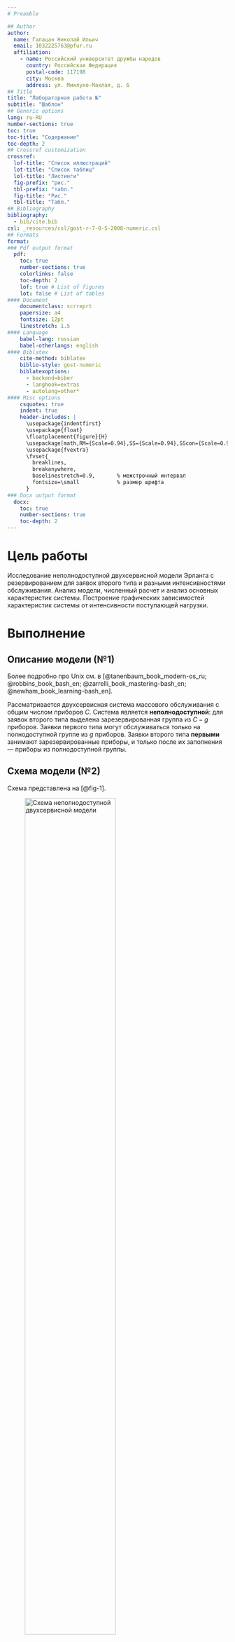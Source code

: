 ```yaml
---
# Preamble

## Author
author:
  name: Галацан Николай Ильич
  email: 1032225763@pfur.ru
  affiliation:
    - name: Российский университет дружбы народов
      country: Российская Федерация
      postal-code: 117198
      city: Москва
      address: ул. Миклухо-Маклая, д. 6
## Title
title: "Лабораторная работа №"
subtitle: "Шаблон"
## Generic options
lang: ru-RU
number-sections: true
toc: true
toc-title: "Содержание"
toc-depth: 2
## Crossref customization
crossref:
  lof-title: "Список иллюстраций"
  lot-title: "Список таблиц"
  lol-title: "Листинги"
  fig-prefix: "рис."
  tbl-prefix: "табл."
  fig-title: "Рис."
  tbl-title: "Табл."
## Bibliography
bibliography:
  - bib/cite.bib
csl: _resources/csl/gost-r-7-0-5-2008-numeric.csl
## Formats
format:
### Pdf output format
  pdf:
    toc: true
    number-sections: true
    colorlinks: false
    toc-depth: 2
    lof: true # List of figures
    lot: false # List of tables
#### Document
    documentclass: scrreprt
    papersize: a4
    fontsize: 12pt
    linestretch: 1.5
#### Language
    babel-lang: russian
    babel-otherlangs: english
#### Biblatex
    cite-method: biblatex
    biblio-style: gost-numeric
    biblatexoptions:
      - backend=biber
      - langhook=extras
      - autolang=other*
#### Misc options
    csquotes: true
    indent: true
    header-includes: |
      \usepackage{indentfirst}
      \usepackage{float}
      \floatplacement{figure}{H}
      \usepackage[math,RM={Scale=0.94},SS={Scale=0.94},SScon={Scale=0.94},TT={Scale=MatchLowercase,FakeStretch=0.9},DefaultFeatures={Ligatures=Common}]{plex-otf}
      \usepackage{fvextra}
      \fvset{
        breaklines, 
        breakanywhere,
        baselinestretch=0.9,       % межстрочный интервал
        fontsize=\small            % размер шрифта   
      }
### Docx output format
  docx:
    toc: true
    number-sections: true
    toc-depth: 2
---
```


# Цель работы

Исследование неполнодоступной двухсервисной модели Эрланга с резервированием для заявок
второго типа и разными интенсивностями обслуживания. Анализ модели, численный расчет и анализ основных характеристик системы. Построение графических зависимостей характеристик системы от интенсивности поступающей нагрузки.

# Выполнение

## Описание модели (№1)

Более подробно про Unix см. в [@tanenbaum_book_modern-os_ru; @robbins_book_bash_en; @zarrelli_book_mastering-bash_en; @newham_book_learning-bash_en].

Рассматривается двухсервисная система массового обслуживания с общим числом приборов $C$. Система является **неполнодоступной**: для заявок второго типа выделена зарезервированная группа из $C - g$ приборов. Заявки первого типа могут обслуживаться только на полнодоступной группе из $g$ приборов. Заявки второго типа **первыми** занимают зарезервированные приборы, и только после их заполнения — приборы из полнодоступной группы.

## Схема модели (№2)

Схема представлена на [@fig-1].

![Схема неполнодоступной двухсервисной модели](image/1.png){#fig-1 width=70%}

## Пространство состояний системы (№3) 

Состояние системы описывается парой чисел $(n_1, n_2)$, где:

-   $n_1 = 0, 1, 2, ..., g$ (не может превышать число полнодоступных приборов)
-   $n_2 = 0, 1, 2, ..., C$ (может занимать все приборы)
-   Выполняется ограничение на общее число занятых приборов: $n_1 + n_2 \leq C$. 

$$\mathcal{X} = \{(n_1, n_2) \mid n_1 = 0, 1, \ldots, g; \quad n_2 = 0, 1, \ldots, C; \quad n_1 + n_2 \leq C \}$$

---

# Программная реализация (№10)

Код программы написан на языке Python и выполнен в среде разработки Visual Studio Code.

Для реализации примера расчета основных вероятностных характеристик модели были взяты следующие параметры, которые соответствуют системе со средней нагрузкой (оптимальный режим работы):
$$C = 15, \quad g = 10 \quad \lambda_1 = 8, \quad \lambda_2 = 12, \quad \mu_1 = 2, \quad \mu_2 = 3 $$


**Импорт библиотек:**
```python
from math import factorial as fct
import matplotlib.pyplot as plt
import numpy as np
```

**Функция расчета стационарного распределения вероятностей:**
```python
def calculate_p0(C, g, rho1, rho2):
    p0_sum = 0
    for i in range(g + 1):
        for j in range(C + 1):
            if i + j <= C:
                p0_sum += (rho1 ** i / fct(i)) * (rho2 ** j / fct(j))
    return 1 / p0_sum

# Стационарное распределение вероятностей состояний
def stationary_distribution(n1, n2, rho1, rho2, p0):
    return p0 * (rho1 ** n1 / fct(n1)) * (rho2 ** n2 / fct(n2))
```

# Выводы

Исследована неполнодоступная двухсервисная модель Эрланга с резервированием для заявок
второго типа и разными интенсивностями обслуживания. Произведен анализ модели, численный расчет и анализ основных характеристик системы. Построены графические зависимости характеристик системы от интенсивности поступающей нагрузки.

# Список литературы{.unnumbered}

::: {#refs}
:::
